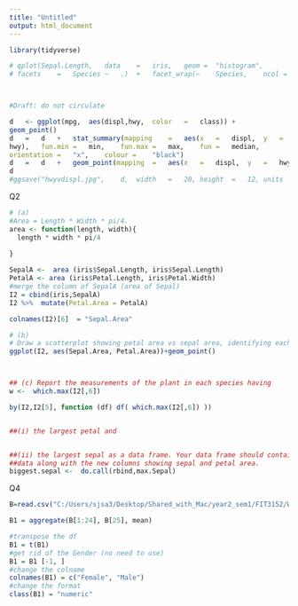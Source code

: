 ---
title: "Untitled"
output: html_document
---

```{r }
library(tidyverse)

# qplot(Sepal.Length,	data	=	iris,	geom =	"histogram",	
# facets	=	Species	~	.)	+	facet_wrap(~	Species,	ncol =	3)



#Draft: do not circulate

d	<- ggplot(mpg,	aes(displ,hwy,	color	=	class))	+	
geom_point()	
d	=	d	+	stat_summary(mapping	=	aes(x	=	displ,	y	=	
hwy),	fun.min =	min,	fun.max =	max,	fun	=	median,	
orientation	=	"x",	colour =	"black")
d	=	d	+	geom_point(mapping	=	aes(x	=	displ,	y	=	hwy, color	=	class))	#	overplots original	points
d
#ggsave("hwyvdispl.jpg",	d,	width	=	20,	height	=	12, units	=	"cm")
```

Q2
```{r}

# (a) 
#Area = Length * Width * pi/4.
area <- function(length, width){
  length * width * pi/4
  
}

SepalA <-  area (iris$Sepal.Length, iris$Sepal.Length)
PetalA <- area (iris$Petal.Length, iris$Petal.Width)
#merge the column of SepalA (area of Sepal)
I2 = cbind(iris,SepalA)
I2 %>%  mutate(Petal.Area = PetalA)

colnames(I2)[6]  = "Sepal.Area"

# (b) 
# Draw a scatterplot showing petal area vs sepal area, identifying each species. 
ggplot(I2, aes(Sepal.Area, Petal.Area))+geom_point()



## (c) Report the measurements of the plant in each species having 
w <-  which.max(I2[,6])

by(I2,I2[5], function (df) df( which.max(I2[,6]) ))


##(i) the largest petal and


##(ii) the largest sepal as a data frame. Your data frame should contain the original variables 
##data along with the new columns showing sepal and petal area. 
biggest.sepal <-  do.call(rbind,max.Sepal)
```


Q4 

```{r}

B=read.csv("C:/Users/sjsa3/Desktop/Shared_with_Mac/year2_sem1/FIT3152/Week-(2)/body.dat.csv")

B1 = aggregate(B[1:24], B[25], mean)

#transpose the df
B1 = t(B1)
#get rid of the Gender (no need to use)
B1 = B1 [-1, ]
#change the colname
colnames(B1) = c("Female", "Male")
#change the format
class(B1) = "numeric"
```


